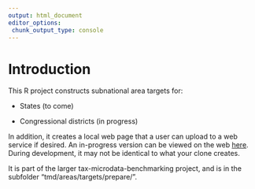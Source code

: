 ```yaml
---
output: html_document
editor_options: 
 chunk_output_type: console
---
```


# Introduction {.unnumbered}

This R project constructs subnational area targets for:

-   States (to come)

-   Congressional districts (in progress)

In addition, it creates a local web page that a user can upload to a web service if desired. An in-progress version can be viewed on the web [here](https://tmd-areas-prepare-targets.netlify.app/). During development, it may not be identical to what your clone creates.

It is part of the larger tax-microdata-benchmarking project, and is in the subfolder "tmd/areas/targets/prepare/".
